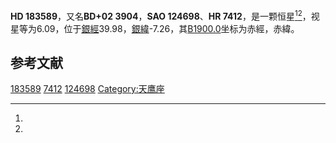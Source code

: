 {{Starbox begin
| name = HD 183589
}}
{{Starbox observe
| epoch = [[J2000.0|J2000.0]]
| constell = {{星座名待查}}<ref name=SIMBAD>{{cite web
 | url=http://simbad.u-strasbg.fr/simbad/sim-id?Ident=HR+7412
 | title=Pulsating variable Star
 | publisher=Centre de Données astronomiques de Strasbourg
 | work=SIMBAD
 | accessdate=2012-07-13
 | archive-date=2019-08-07
 | archive-url=https://web.archive.org/web/20190807173123/http://simbad.u-strasbg.fr/simbad/sim-id?Ident=HR+7412
 | dead-url=no
 }}</ref><ref name=DATA>{{cite web
 | url=http://vizier.u-strasbg.fr/viz-bin/VizieR-5?-out.add=.&-source=5050&-corr=PK=HR&-out.max=9999&HR=7412
 | title=VizieR Detailed Page
 | accessdate=2012-07-13
 | archive-date=2016-03-05
 | archive-url=https://web.archive.org/web/20160305032709/http://vizier.u-strasbg.fr/viz-bin/VizieR-5?-out.add=.&-source=5050&-corr=PK=HR&-out.max=9999&HR=7412
 | dead-url=no
 }}</ref>
| 星官 = 
| ra = {{RA|19|30|10.5}}<ref name=SIMBAD /><ref name=DATA />
| dec = {{DEC|+2|54|15}}<ref name=SIMBAD /><ref name=DATA />
| appmag_v = 6.09<ref name=SIMBAD /><ref name=DATA />
}}
{{Starbox character
| class = K5Ib<ref name=SIMBAD /><ref name=DATA />
| b-v = 1.82<ref name=SIMBAD /><ref name=DATA />
| u-b = 2.03<ref name=SIMBAD /><ref name=DATA />
| r-i = <ref name=SIMBAD /><ref name=DATA />
| variable = 
}}
{{Starbox astrometry
| radial_v = 2.03
| prop_mo_ra = -13
| parallax = 
| p_error = 
}}
{{Starbox catalog
| names =BD+02 3904，[[SAO星表|SAO]] 124698，[[HD星表|HD]] 183589，[[HR星表|HR]] 7412}}
{{Starbox reference |Simbad=HR+7412}}
{{Starbox end}}

'''HD 183589'''，又名'''BD+02 3904'''，'''SAO 124698'''、'''HR 7412'''，是一颗恒星<ref name=SIMBAD /><ref name=DATA />，视星等为6.09，位于[[銀道座標系|銀經]]39.98，[[銀道座標系|銀緯]]-7.26，其[[B1900.0|B1900.0]]坐标为赤經{{RA|19|25|9.1}}，赤緯{{DEC|+2|-7.26|47}}。

== 参考文献 ==
{{reflist}}

{{star-stub}}

[[Category:HD和HDE天體|183589]]
[[Category:HR天體|7412]]
[[Category:SAO天體|124698]]
[[Category:天鹰座|Category:天鹰座]]